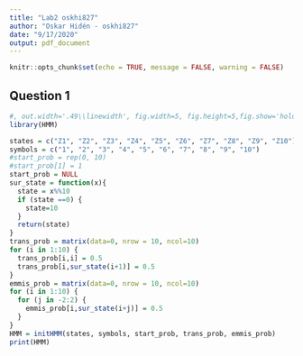 ```yaml
---
title: "Lab2 oskhi827"
author: "Oskar Hidén - oskhi827"
date: "9/17/2020"
output: pdf_document
---
```


```r
knitr::opts_chunk$set(echo = TRUE, message = FALSE, warning = FALSE)
```

## Question 1
```r
#, out.width='.49\\linewidth', fig.width=5, fig.height=5,fig.show='hold',fig.align='center'
library(HMM)

states = c("Z1", "Z2", "Z3", "Z4", "Z5", "Z6", "Z7", "Z8", "Z9", "Z10")
symbols = c("1", "2", "3", "4", "5", "6", "7", "8", "9", "10")
#start_prob = rep(0, 10)
#start_prob[1] = 1
start_prob = NULL
sur_state = function(x){
  state = x%%10
  if (state ==0) {
    state=10
  }
  return(state)
}
trans_prob = matrix(data=0, nrow = 10, ncol=10)
for (i in 1:10) {
  trans_prob[i,i] = 0.5
  trans_prob[i,sur_state(i+1)] = 0.5
}
emmis_prob = matrix(data=0, nrow = 10, ncol=10)
for (i in 1:10) {
  for (j in -2:2) {
    emmis_prob[i,sur_state(i+j)] = 0.5
  }
}
HMM = initHMM(states, symbols, start_prob, trans_prob, emmis_prob)
print(HMM)

```